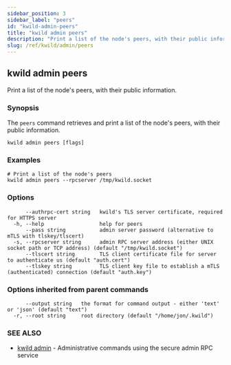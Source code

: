 ```yaml
---
sidebar_position: 3
sidebar_label: "peers"
id: "kwild-admin-peers"
title: "kwild admin peers"
description: "Print a list of the node's peers, with their public information."
slug: /ref/kwild/admin/peers
---
```


## kwild admin peers

Print a list of the node's peers, with their public information.

### Synopsis

The `peers` command retrieves and print a list of the node's peers, with their public information.

```
kwild admin peers [flags]
```

### Examples

```
# Print a list of the node's peers
kwild admin peers --rpcserver /tmp/kwild.socket
```

### Options

```
      --authrpc-cert string   kwild's TLS server certificate, required for HTTPS server
  -h, --help                  help for peers
      --pass string           admin server password (alternative to mTLS with tlskey/tlscert)
  -s, --rpcserver string      admin RPC server address (either UNIX socket path or TCP address) (default "/tmp/kwild.socket")
      --tlscert string        TLS client certificate file for server to authenticate us (default "auth.cert")
      --tlskey string         TLS client key file to establish a mTLS (authenticated) connection (default "auth.key")
```

### Options inherited from parent commands

```
      --output string   the format for command output - either 'text' or 'json' (default "text")
  -r, --root string     root directory (default "/home/jon/.kwild")
```

### SEE ALSO

* [kwild admin](/docs/ref/kwild/admin)	 - Administrative commands using the secure admin RPC service

